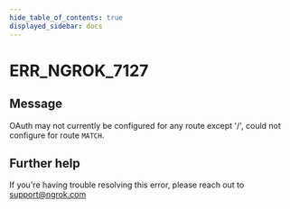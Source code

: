 ```yaml
---
hide_table_of_contents: true
displayed_sidebar: docs
---
```



# ERR_NGROK_7127

## Message

OAuth may not currently be configured for any route except '/', could not configure for route `MATCH`.

<ErrorDetails error="err_ngrok_7127" />

## Further help

If you're having trouble resolving this error, please reach out to [support@ngrok.com](mailto:support@ngrok.com?subject=Help%20with%20ERR_NGROK_7127)
